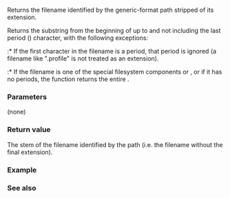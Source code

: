 {{cpp/filesystem/path/title|stem}}
{{cpp/filesystem/path/navbar}}
{{ddcl|since=c++17|1=
path stem() const;
}}

Returns the filename identified by the generic-format path stripped of its extension.

Returns the substring from the beginning of {{ltt|cpp/filesystem/path/filename|filename()}} up to and not including the last period ({{ttb|.}}) character, with the following exceptions:

:* If the first character in the filename is a period, that period is ignored (a filename like ".profile" is not treated as an extension).
:* If the filename is one of the special filesystem components {{spar|dot}} or {{spar|dot-dot}}, or if it has no periods, the function returns the entire {{ltt|cpp/filesystem/path/filename|filename()}}.

===Parameters===
(none)

===Return value===
The stem of the filename identified by the path (i.e. the filename without the final extension).

{{cpp/impldef exception}}

===Example===
{{example 
|code=
#include &lt;filesystem&gt;
#include &lt;iostream&gt;
namespace fs = std::filesystem;

int main()
{
    for (const fs::path p : {"/foo/bar.txt", "/foo/.bar", "foo.bar.baz.tar"})
        std::cout &lt;&lt; "path: " &lt;&lt; p &lt;&lt; ", stem: " &lt;&lt; p.stem() &lt;&lt; '\n';

    std::cout &lt;&lt; '\n';

    for (fs::path p = "foo.bar.baz.tar"; !p.extension().empty(); p = p.stem())
        std::cout &lt;&lt; "path: " &lt;&lt; p &lt;&lt; ", extension: " &lt;&lt; p.extension() &lt;&lt; '\n';
}
|output=
path: "/foo/bar.txt", stem: "bar"
path: "/foo/.bar", stem: ".bar"
path: "foo.bar.baz.tar", stem: "foo.bar.baz"

path: "foo.bar.baz.tar", extension: ".tar"
path: "foo.bar.baz", extension: ".baz"
path: "foo.bar", extension: ".bar"
}}

===See also===
{{dsc begin}}
{{dsc inc|cpp/filesystem/path/dsc filename}}
{{dsc inc|cpp/filesystem/path/dsc extension}}
{{dsc end}}

{{langlinks|es|ja|zh}}
